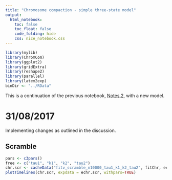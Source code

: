 ```yaml
---
title: "Chromosome compaction - simple three-state model"
output: 
  html_notebook:
    toc: false
    toc_float: false
    code_folding: hide
    css: nice_notebook.css
---
```


```r
library(mylib)
library(ChromCom)
library(ggplot2)
library(gridExtra)
library(reshape2)
library(parallel)
library(latex2exp)
binDir <- "../RData"
```

This is a continuation of the previous notebook, [Notes.2](), with a new model.


# 31/08/2017

Implementing changes as outlined in the discussion.


## Scramble

```r
pars <- c3pars()
free <- c("tau1", "k1", "k2", "tau2")
chr.scr <- cacheData("fitv_scramble_n10000_tau1_k1_k2_tau2", fitChr, echr.scr, pars, free, nsim=100, ntry=20, ncores=6, binDir=binDir)
plotTimelines(chr.scr, expdata = echr.scr, withpars=TRUE)
```

